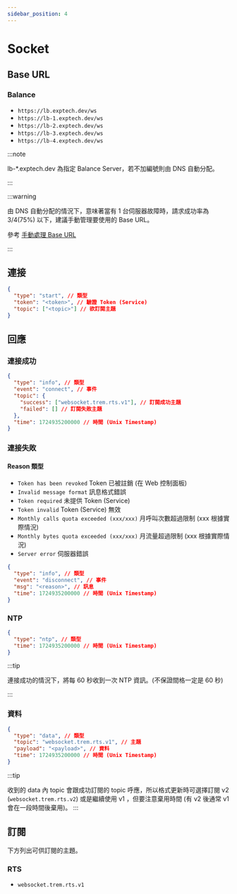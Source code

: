 ```yaml
---
sidebar_position: 4
---
```


# Socket

## Base URL

### Balance

- `https://lb.exptech.dev/ws`
- `https://lb-1.exptech.dev/ws`
- `https://lb-2.exptech.dev/ws`
- `https://lb-3.exptech.dev/ws`
- `https://lb-4.exptech.dev/ws`

:::note

lb-\*.exptech.dev 為指定 Balance Server，若不加編號則由 DNS 自動分配。

:::

:::warning

由 DNS 自動分配的情況下，意味著當有 1 台伺服器故障時，請求成功率為 3/4(75%) 以下，建議手動管理要使用的 Base URL。

參考 [手動處理 Base URL](../more/base-url)

:::

## 連接

```json
{
  "type": "start", // 類型
  "token": "<token>", // 驗證 Token (Service)
  "topic": ["<topic>"] // 欲訂閱主題
}
```

## 回應

### 連接成功

```json
{
  "type": "info", // 類型
  "event": "connect", // 事件
  "topic": {
    "success": ["websocket.trem.rts.v1"], // 訂閱成功主題
    "failed": [] // 訂閱失敗主題
  },
  "time": 1724935200000 // 時間 (Unix Timestamp)
}
```

### 連接失敗

#### Reason 類型

- `Token has been revoked` Token 已被註銷 (在 Web 控制面板)
- `Invalid message format` 訊息格式錯誤
- `Token required` 未提供 Token (Service)
- `Token invalid` Token (Service) 無效
- `Monthly calls quota exceeded (xxx/xxx)` 月呼叫次數超過限制 (xxx 根據實際情況)
- `Monthly bytes quota exceeded (xxx/xxx)` 月流量超過限制 (xxx 根據實際情況)
- `Server error` 伺服器錯誤

```json
{
  "type": "info", // 類型
  "event": "disconnect", // 事件
  "msg": "<reason>", // 訊息
  "time": 1724935200000 // 時間 (Unix Timestamp)
}
```

### NTP

```json
{
  "type": "ntp", // 類型
  "time": 1724935200000 // 時間 (Unix Timestamp)
}
```

:::tip

連接成功的情況下，將每 60 秒收到一次 NTP 資訊。(不保證間格一定是 60 秒)

:::

### 資料

```json
{
  "type": "data", // 類型
  "topic": "websocket.trem.rts.v1", // 主題
  "payload": "<payload>", // 資料
  "time": 1724935200000 // 時間 (Unix Timestamp)
}
```

:::tip

收到的 data 內 topic 會跟成功訂閱的 topic 呼應，所以格式更新時可選擇訂閱 v2 (`websocket.trem.rts.v2`) 或是繼續使用 v1 ，但要注意棄用時間 (有 v2 後通常 v1 會在一段時間後棄用)。
:::

## 訂閱

下方列出可供訂閱的主題。

### RTS

- `websocket.trem.rts.v1`
